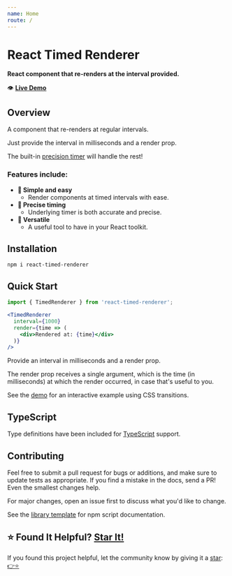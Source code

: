 ```yaml
---
name: Home
route: /
---
```




<div style={{
	display: 'flex',
	alignItems: 'center',
}}>
  <div>
    <h1>React Timed Renderer</h1>
  </div>
  <div>
    <a href="https://github.com/devboldly/react-timed-renderer/" target="_blank" rel="noopener noreferrer">
      <SvgIcon src={githubSvg} size={28} style={{ margin: '0 0 0 20px' }} />
    </a>
  </div>
</div>

**React component that re-renders at the interval provided.**

👁️ **[Live Demo](/TimedRenderer#example)**

## Overview

A component that re-renders at regular intervals.

Just provide the interval in milliseconds and a render prop.

The built-in [precision timer](https://devboldly.github.io/react-use-precision-timer/) will handle the rest!

### Features include:

- **🙌 Simple and easy**
  - Render components at timed intervals with ease.
- **🎯 Precise timing**
  - Underlying timer is both accurate and precise.
- **🧰 Versatile**
  - A useful tool to have in your React toolkit.

## Installation

```
npm i react-timed-renderer
```

## Quick Start

```jsx
import { TimedRenderer } from 'react-timed-renderer';
```

```jsx
<TimedRenderer
  interval={1000}
  render={time => (
    <div>Rendered at: {time}</div>
  )}
/>
```

Provide an interval in milliseconds and a render prop. 

The render prop receives a single argument, which is the time (in milliseconds) at which the render occurred, in case that's useful to you.

See the [demo](/TimedRenderer#example) for an interactive example using CSS transitions.

## TypeScript

Type definitions have been included for [TypeScript](https://www.typescriptlang.org/) support.

## Contributing

Feel free to submit a pull request for bugs or additions, and make sure to update tests as appropriate. If you find a mistake in the docs, send a PR! Even the smallest changes help.

For major changes, open an issue first to discuss what you'd like to change.

See the [library template](https://tinyurl.com/ya3k258d) for npm script documentation.

## ⭐ Found It Helpful? [Star It!](https://github.com/devboldly/react-timed-renderer/stargazers)

If you found this project helpful, let the community know by giving it a [star](https://github.com/devboldly/react-timed-renderer/stargazers): [👉⭐](https://github.com/devboldly/react-timed-renderer/stargazers)